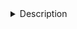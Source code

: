 <details><summary>Description</summary>

(Under construction)

## RNA markers

**Markers**
- nCellTypesPos: number of cell types in which the gene is a marker with FC>0 

* Only contains the cell types matched in ATAC.

**Genes detected**
Genes detected in cell types (RNA). Percentage of total cells in the cluster, with expression bigger than 0.

</details>

